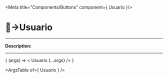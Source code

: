 
<Meta title="Components/Buttons" component={ Usuario }/>

# 🔘→Usuario
_________

__Description:__

<!-- digite aqui a descrição -->
_________

<Canvas>
  <Story
    name="Usuario"
    args=""
  >
    { (args) => < Usuario  {...args} /> }
  </Story>
</Canvas>

<ArgsTable of={ Usuario } />
